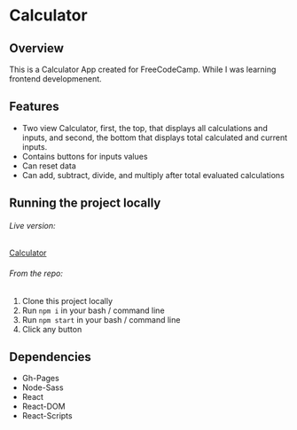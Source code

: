 # Calculator


## Overview

This is a Calculator App created for FreeCodeCamp. While I was learning frontend developmenent.

## Features

- Two view Calculator, first, the top, that displays all calculations and inputs, and second, the bottom that displays total calculated and current inputs.
- Contains buttons for inputs values
- Can reset data
- Can add, subtract, divide, and multiply after total evaluated calculations

## Running the project locally

###### Live version:

[Calculator](https://sammychris.github.io/calculator)

###### From the repo:

1. Clone this project locally
2. Run `npm i` in your bash / command line
3. Run `npm start` in your bash / command line
4. Click any button

## Dependencies
- Gh-Pages
- Node-Sass
- React
- React-DOM
- React-Scripts

